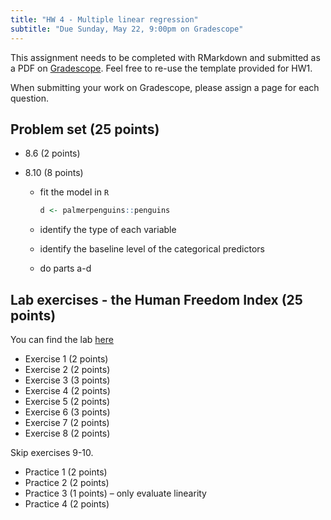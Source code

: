 ```yaml
---
title: "HW 4 - Multiple linear regression"
subtitle: "Due Sunday, May 22, 9:00pm on Gradescope"
---
```


This assignment needs to be completed with RMarkdown and submitted as a PDF on [Gradescope](https://www.gradescope.com/courses/394638). Feel free to re-use the template provided for HW1.

When submitting your work on Gradescope, please assign a page for each question.

## Problem set (25 points)

-   8.6 (2 points)

-   8.10 (8 points)

    -   fit the model in `R`

        ```r
        d <- palmerpenguins::penguins
        ```

    -   identify the type of each variable

    -   identify the baseline level of the categorical predictors

    -   do parts a-d

\newpage

## Lab exercises - the Human Freedom Index (25 points)

You can find the lab [here](http://openintrostat.github.io/oilabs-tidy/08_simple_regression/simple_regression.html)

-   Exercise 1 (2 points)
-   Exercise 2 (2 points)
-   Exercise 3 (3 points)
-   Exercise 4 (2 points)
-   Exercise 5 (2 points)
-   Exercise 6 (3 points)
-   Exercise 7 (2 points)
-   Exercise 8 (2 points)

Skip exercises 9-10.

-   Practice 1 (2 points)
-   Practice 2 (2 points)
-   Practice 3 (1 points) -- only evaluate linearity
-   Practice 4 (2 points)
